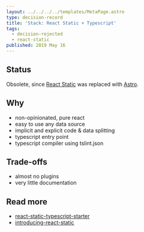 ```yaml
---
layout: ../../../../templates/MetaPage.astro
type: decision-record
title: 'Stack: React Static + Typescript'
tags:
  - decision-rejected
  - react-static
published: 2019 May 16
---
```


## Status

Obsolete, since [React Static](/meta/records/rejected/react-static) was replaced with [Astro](/meta/records/current/build-with-astro).

## Why

- non-opinionated, pure react
- easy to use any data source
- implicit and explicit code & data splitting
- typescript entry point
- typescript compiler using tslint.json

## Trade-offs

- almost no plugins
- very little documentation

## Read more

- [react-static-typescript-starter](https://github.com/sw-yx/react-static-typescript-starter)
- [introducing-react-static](https://medium.com/@tannerlinsley/%EF%B8%8F-introducing-react-static-a-progressive-static-site-framework-for-react-3470d2a51ebc)
